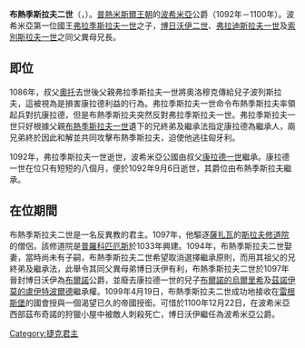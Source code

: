 '''布熱季斯拉夫二世'''（{{Lang-cs|Břetislav II}}，{{bd|約1060年||1100年|12月22日}}）。[[普熱米斯爾王朝|普熱米斯爾王朝]]的[[波希米亞|波希米亞]]公爵（1092年－1100年）。波希米亞第一位國王[[弗拉季斯拉夫二世|弗拉季斯拉夫一世]]之子，[[博日沃伊二世|博日沃伊二世]]、[[弗拉迪斯拉夫一世|弗拉迪斯拉夫一世]]及[[索別斯拉夫一世|索別斯拉夫一世]]之同父異母兄長。

==即位==
1086年，叔父[[奧洛穆克的奧托|奧托]]去世後父親弗拉季斯拉夫一世將奧洛穆克傳給兒子波列斯拉夫，這被視為是損害康拉德利益的行為。弗拉季斯拉夫一世命令布熱季斯拉夫率領起兵對抗康拉德，但是布熱季斯拉夫突然反對弗拉季斯拉夫一世。弗拉季斯拉夫一世只好根據父親[[布熱季斯拉夫一世|布熱季斯拉夫一世]]遺下的兄終弟及繼承法指定康拉德為繼承人，兩兄弟終於因此和解並共同攻擊布熱季斯拉夫，迫使他逃往匈牙利。

1092年，弗拉季斯拉夫一世逝世，波希米亞公國由叔父[[康拉德一世|康拉德一世]]繼承。康拉德一世在位只有短短的八個月，便於1092年9月6日逝世，其爵位由布熱季斯拉夫繼承。

==在位期間==
布熱季斯拉夫二世是一名反異教的君主。1097年，他驅逐[[薩扎瓦|薩扎瓦]]的[[斯拉夫|斯拉夫]][[修道院|修道院]]的僧侶，該修道院是[[普羅科匹厄斯_(波希米亞)|普羅科匹厄斯]]於1033年興建。1094年，布熱季斯拉夫二世娶妻，當時尚未有子嗣，布熱季斯拉夫二世希望取消選擇繼承原則，而用其祖父的兄終弟及繼承法，此舉令其同父異母弟博日沃伊有利，布熱季斯拉夫二世於1097年晉封博日沃伊為[[布爾諾|布爾諾]]公爵，並廢去康拉德一世的兒子[[布爾諾的烏爾里希|布爾諾的烏爾里希]]及[[茲諾伊莫的盧伊特波爾德|茲諾伊莫的盧伊特波爾德]]繼承權。1099年4月19日，布熱季斯拉夫二世成功地接收在[[雷根斯堡|雷根斯堡]]的國會授與一個渴望已久的帝國授銜。可惜於1100年12月22日，在波希米亞西部茲布奇諾的狩獵小屋中被敵人刺殺死亡，博日沃伊繼任為波希米亞公爵。

{{start box}}
{{S-hou|[[普熱米斯爾王朝|普熱米斯爾王朝]]||？|1100年|12月22日}}
{{S-reg}}
{{s-before|叔[[康拉德一世|康拉德一世]]|}}
{{s-title|[[捷克君主列表|波希米亞公爵]]|1092年－1100年}}
{{s-after|弟[[博日沃伊二世|博日沃伊二世]]}}
{{end box}}

{{Authority control}}
[[Category:捷克君主|Category:捷克君主]]
